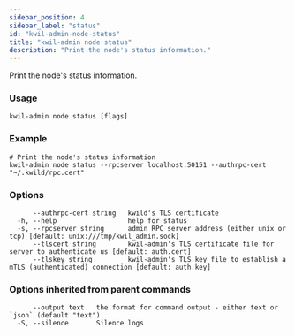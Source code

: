```yaml
---
sidebar_position: 4
sidebar_label: "status"
id: "kwil-admin-node-status"
title: "kwil-admin node status"
description: "Print the node's status information."
---
```


Print the node's status information.

### Usage

```
kwil-admin node status [flags]
```

### Example

```
# Print the node's status information
kwil-admin node status --rpcserver localhost:50151 --authrpc-cert "~/.kwild/rpc.cert"
```

### Options

```
      --authrpc-cert string   kwild's TLS certificate
  -h, --help                  help for status
  -s, --rpcserver string      admin RPC server address (either unix or tcp) [default: unix:///tmp/kwil_admin.sock]
      --tlscert string        kwil-admin's TLS certificate file for server to authenticate us [default: auth.cert]
      --tlskey string         kwil-admin's TLS key file to establish a mTLS (authenticated) connection [default: auth.key]
```

### Options inherited from parent commands

```
      --output text   the format for command output - either text or `json` (default "text")
  -S, --silence       Silence logs
```

